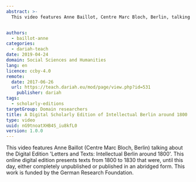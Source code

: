 ```yaml
---
abstract: >-
  This video features Anne Baillot, Centre Marc Bloch, Berlin, talking about the Digital Edition "Letters and Texts: Intellectual Berlin around 1800".


authors:
  - baillot-anne
categories:
  - dariah-teach
date: 2019-04-24
domain: Social Sciences and Humanities
lang: en
licence: ccby-4.0
remote:
  date: 2017-06-26
  url: https://teach.dariah.eu/mod/page/view.php?id=531
	publisher: dariah
tags:
  - scholarly-editions
targetGroup: Domain researchers
title: A Digital Scholarly Edition of Intellectual Berlin around 1800
type: video
uuid: nG9tnoatXHB4S_iu8kfL0
version: 1.0.0
---
```


This video features Anne Baillot (Centre Marc Bloch, Berlin) talking about the Digital Edition 'Letters and Texts: Intellectual Berlin around 1800'. This online digital edition presents texts from 1800 to 1830 that were, until this day, either completely unpublished or published in an abridged form. This work is funded by the German Research Foundation.

<VideoCard
  title="DH in Practice"
  subtitle="A Digital Scholarly Edition of Intellectual Berlin around 1800"
  id="5NXV7YX6KKM"
  image="images/anne-baillot.png"
/>
